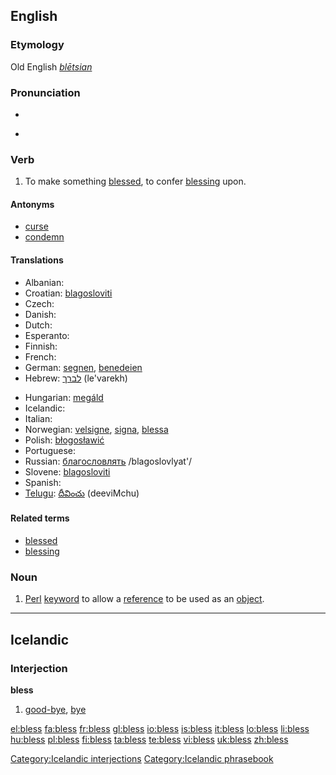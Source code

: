 ==English==

===Etymology===
Old English ''[[blētsian]]''

===Pronunciation===
* {{audio|en-us-bless.ogg|Audio (US)}}

* {{rhymes|ɛs}}

===Verb===
{{en-verb|blesses|blessing|'''[[blest]]''' ''or'' '''[[blessed]]'''}}

# To make something [[blessed]], to confer [[blessing]] upon.

====Antonyms====
* [[curse]]
* [[condemn]]

====Translations====
{{top}}
* Albanian: {{t+|sq|bekoj|xs=Albanian}}
* Croatian: [[blagosloviti]]
* Czech: {{t-|cs|požehnat}}
* Danish: {{t-|da|signe}}
* Dutch: {{t+|nl|zegenen}}
* Esperanto: {{t-|eo|beni|xs=Esperanto}}
* Finnish: {{t|fi|siunata}}
* French: {{t+|fr|bénir}}
* German: [[segnen]], [[benedeien]] {{obsolete}}
* Hebrew: [[לברך]] (le'varekh)
{{mid}}
* Hungarian: [[megáld]]
* Icelandic: {{t-|is|blessa}}
* Italian: {{t+|it|benedire}}
* Norwegian: [[velsigne]], [[signa]], [[blessa]]
* Polish: [[błogosławić]]
* Portuguese: {{t+|pt|abençoar}}
* Russian: [[благословлять]] /blagoslovlyat'/
* Slovene: [[blagosloviti]]
* Spanish: {{t-|es|bendecir}}
* [[Telugu]]: [[దీవించు]] (deeviMchu)
{{bottom}}

====Related terms====
* [[blessed]]
* [[blessing]]

===Noun===
{{en-noun}}

# {{rfv-sense}} {{programming}} [[Perl]] [[keyword]] to allow a [[reference]] to be used as an [[object]].

----

==Icelandic==

===Interjection===
'''bless'''

# [[good-bye]], [[bye]]

[[Category:Icelandic interjections]]
[[Category:Icelandic phrasebook]]

[[el:bless]]
[[fa:bless]]
[[fr:bless]]
[[gl:bless]]
[[io:bless]]
[[is:bless]]
[[it:bless]]
[[lo:bless]]
[[li:bless]]
[[hu:bless]]
[[pl:bless]]
[[fi:bless]]
[[ta:bless]]
[[te:bless]]
[[vi:bless]]
[[uk:bless]]
[[zh:bless]]